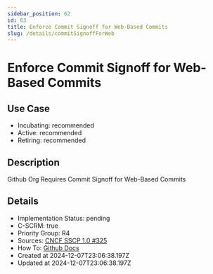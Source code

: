 ```yaml
---
sidebar_position: 62
id: 63
title: Enforce Commit Signoff for Web-Based Commits
slug: /details/commitSignoffForWeb
---
```


# Enforce Commit Signoff for Web-Based Commits

## Use Case
- Incubating: recommended
- Active: recommended
- Retiring: recommended

## Description

Github Org Requires Commit Signoff for Web-Based Commits

## Details
- Implementation Status: pending
- C-SCRM: true
- Priority Group: R4
- Sources: [CNCF SSCP 1.0 #325](https://github.com/cncf/tag-security/blob/main/supply-chain-security/supply-chain-security-paper/sscsp.md#require-signed-commits)
- How To: [Github Docs](https://docs.github.com/en/organizations/managing-organization-settings/managing-the-commit-signoff-policy-for-your-organization#managing-compulsory-commit-signoffs-for-your-organization)
- Created at 2024-12-07T23:06:38.197Z
- Updated at 2024-12-07T23:06:38.197Z

